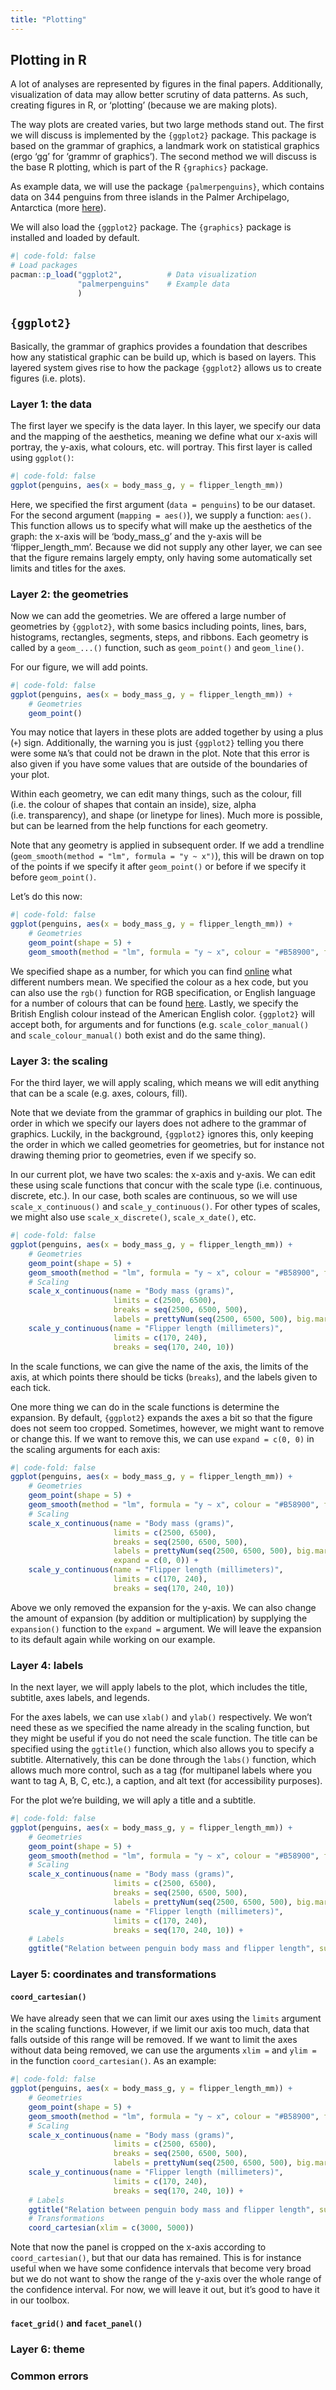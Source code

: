 ```yaml
---
title: "Plotting"
---
```


## Plotting in R
A lot of analyses are represented by figures in the final papers. Additionally, visualization of data may allow better scrutiny of data patterns. As such, creating figures in R, or 'plotting' (because we are making plots).

The way plots are created varies, but two large methods stand out. The first we will discuss is implemented by the `{ggplot2}` package. This package is based on the grammar of graphics, a landmark work on statistical graphics (ergo 'gg' for 'grammr of graphics'). The second method we will discuss is the base R plotting, which is part of the R `{graphics}` package.

As example data, we will use the package `{palmerpenguins}`, which contains data on 344 penguins from three islands in the Palmer Archipelago, Antarctica (more [here](https://allisonhorst.github.io/palmerpenguins/)).

We will also load the `{ggplot2}` package. The `{graphics}` package is installed and loaded by default.

```r
#| code-fold: false
# Load packages
pacman::p_load("ggplot2",          # Data visualization
               "palmerpenguins"    # Example data
               )
```

## `{ggplot2}`
Basically, the grammar of graphics provides a foundation that describes how any statistical graphic can be build up, which is based on layers. This layered system gives rise to how the package `{ggplot2}` allows us to create figures (i.e. plots).

### Layer 1: the data
The first layer we specify is the data layer. In this layer, we specify our data and the mapping of the aesthetics, meaning we define what our x-axis will portray, the y-axis, what colours, etc. will portray. This first layer is called using `ggplot()`:

```r
#| code-fold: false
ggplot(penguins, aes(x = body_mass_g, y = flipper_length_mm))

```

Here, we specified the first argument (`data = penguins`) to be our dataset. For the second argument (`mapping = aes()`), we supply a function: `aes()`. This function allows us to specify what will make up the aesthetics of the graph: the x-axis will be 'body_mass_g' and the y-axis will be 'flipper_length_mm'. Because we did not supply any other layer, we can see that the figure remains largely empty, only having some automatically set limits and titles for the axes.

### Layer 2: the geometries
Now we can add the geometries. We are offered a large number of geometries by `{ggplot2}`, with some basics including points, lines, bars, histograms, rectangles, segments, steps, and ribbons. Each geometry is called by a `geom_...()` function, such as `geom_point()` and `geom_line()`.

For our figure, we will add points.

```r
#| code-fold: false
ggplot(penguins, aes(x = body_mass_g, y = flipper_length_mm)) +
    # Geometries
    geom_point()

```

You may notice that layers in these plots are added together by using a plus (`+`) sign. Additionally, the warning you is just `{ggplot2}` telling you there were some `NA`'s that could not be drawn in the plot. Note that this error is also given if you have some values that are outside of the boundaries of your plot.

Within each geometry, we can edit many things, such as the colour, fill (i.e. the colour of shapes that contain an inside), size, alpha (i.e. transparency), and shape (or linetype for lines). Much more is possible, but can be learned from the help functions for each geometry.

Note that any geometry is applied in subsequent order. If we add a trendline (`geom_smooth(method = "lm", formula = "y ~ x")`), this will be drawn on top of the points if we specify it after `geom_point()` or before if we specify it before `geom_point()`.

Let's do this now:
```r
#| code-fold: false
ggplot(penguins, aes(x = body_mass_g, y = flipper_length_mm)) +
    # Geometries
    geom_point(shape = 5) +
    geom_smooth(method = "lm", formula = "y ~ x", colour = "#B58900", fill = "#B58900", alpha = 0.3) 

```

We specified shape as a number, for which you can find [online](http://www.sthda.com/english/wiki/ggplot2-point-shapes) what different numbers mean. We specified the colour as a hex code, but you can also use the `rgb()` function for RGB specification, or English language for a number of colours that can be found [here](https://r-charts.com/colors/). Lastly, we specify the British English colour instead of the American English color. `{ggplot2}` will accept both, for arguments and for functions (e.g. `scale_color_manual()` and `scale_colour_manual()` both exist and do the same thing).

### Layer 3: the scaling
For the third layer, we will apply scaling, which means we will edit anything that can be a scale (e.g. axes, colours, fill).

::: {.callout-note}
Note that we deviate from the grammar of graphics in building our plot. The order in which we specify our layers does not adhere to the grammar of graphics. Luckily, in the background, `{ggplot2}` ignores this, only keeping the order in which we called geometries for geometries, but for instance not drawing theming prior to geometries, even if we specify so.
:::

In our current plot, we have two scales: the x-axis and y-axis. We can edit these using scale functions that concur with the scale type (i.e. continuous, discrete, etc.). In our case, both scales are continuous, so we will use `scale_x_continuous()` and `scale_y_continuous()`. For other types of scales, we might also use `scale_x_discrete()`, `scale_x_date()`, etc.

```r
#| code-fold: false
ggplot(penguins, aes(x = body_mass_g, y = flipper_length_mm)) +
    # Geometries
    geom_point(shape = 5) +
    geom_smooth(method = "lm", formula = "y ~ x", colour = "#B58900", fill = "#B58900", alpha = 0.3) +
    # Scaling
    scale_x_continuous(name = "Body mass (grams)",
                       limits = c(2500, 6500),
                       breaks = seq(2500, 6500, 500),
                       labels = prettyNum(seq(2500, 6500, 500), big.mark = ",")) +
    scale_y_continuous(name = "Flipper length (millimeters)",
                       limits = c(170, 240),
                       breaks = seq(170, 240, 10))                     

```

In the scale functions, we can give the name of the axis, the limits of the axis, at which points there should be ticks (`breaks`), and the labels given to each tick.

One more thing we can do in the scale functions is determine the expansion. By default, `{ggplot2}` expands the axes a bit so that the figure does not seem too cropped. Sometimes, however, we might want to remove or change this. If we want to remove this, we can use `expand = c(0, 0)` in the scaling arguments for each axis:

```r
#| code-fold: false
ggplot(penguins, aes(x = body_mass_g, y = flipper_length_mm)) +
    # Geometries
    geom_point(shape = 5) +
    geom_smooth(method = "lm", formula = "y ~ x", colour = "#B58900", fill = "#B58900", alpha = 0.3) +
    # Scaling
    scale_x_continuous(name = "Body mass (grams)",
                       limits = c(2500, 6500),
                       breaks = seq(2500, 6500, 500),
                       labels = prettyNum(seq(2500, 6500, 500), big.mark = ","),
                       expand = c(0, 0)) +
    scale_y_continuous(name = "Flipper length (millimeters)",
                       limits = c(170, 240),
                       breaks = seq(170, 240, 10))                     

```

Above we only removed the expansion for the y-axis. We can also change the amount of expansion (by addition or multiplication) by supplying the `expansion()` function to the `expand = ` argument. We will leave the expansion to its default again while working on our example.

### Layer 4: labels
In the next layer, we will apply labels to the plot, which includes the title, subtitle, axes labels, and legends.

For the axes labels, we can use `xlab()` and `ylab()` respectively. We won't need these as we specified the name already in the scaling function, but they 
might be useful if you do not need the scale function. The title can be specified using the `ggtitle()` function, which also allows you to specify a subtitle. Alternatively,
this can be done through the `labs()` function, which allows much more control, such as a tag (for multipanel labels where you want to tag A, B, C, etc.), a caption, and 
alt text (for accessibility purposes).

For the plot we're building, we will aply a title and a subtitle.

```r
#| code-fold: false
ggplot(penguins, aes(x = body_mass_g, y = flipper_length_mm)) +
    # Geometries
    geom_point(shape = 5) +
    geom_smooth(method = "lm", formula = "y ~ x", colour = "#B58900", fill = "#B58900", alpha = 0.3) +
    # Scaling
    scale_x_continuous(name = "Body mass (grams)",
                       limits = c(2500, 6500),
                       breaks = seq(2500, 6500, 500),
                       labels = prettyNum(seq(2500, 6500, 500), big.mark = ",")) +
    scale_y_continuous(name = "Flipper length (millimeters)",
                       limits = c(170, 240),
                       breaks = seq(170, 240, 10)) +
    # Labels
    ggtitle("Relation between penguin body mass and flipper length", subtitle = "Data from the Palmer Archipelago penguins")                 

```

### Layer 5: coordinates and transformations
#### `coord_cartesian()`
We have already seen that we can limit our axes using the `limits` argument in the scaling functions. However, if we limit our axis too much, data that falls outside of this range will be removed. If we want to limit the axes without data being removed, we can use the arguments `xlim =` and `ylim =` in the function `coord_cartesian()`. As an example:

```r
#| code-fold: false
ggplot(penguins, aes(x = body_mass_g, y = flipper_length_mm)) +
    # Geometries
    geom_point(shape = 5) +
    geom_smooth(method = "lm", formula = "y ~ x", colour = "#B58900", fill = "#B58900", alpha = 0.3) +
    # Scaling
    scale_x_continuous(name = "Body mass (grams)",
                       limits = c(2500, 6500),
                       breaks = seq(2500, 6500, 500),
                       labels = prettyNum(seq(2500, 6500, 500), big.mark = ",")) +
    scale_y_continuous(name = "Flipper length (millimeters)",
                       limits = c(170, 240),
                       breaks = seq(170, 240, 10)) +
    # Labels
    ggtitle("Relation between penguin body mass and flipper length", subtitle = "Data from the Palmer Archipelago penguins") +
    # Transformations
    coord_cartesian(xlim = c(3000, 5000))             

```

Note that now the panel is cropped on the x-axis according to `coord_cartesian()`, but that our data has remained. This is for instance useful when we have some confidence intervals that become very broad but we do not want to show the range of the y-axis over the whole range of the confidence interval. For now, we will leave it out, but it's good to have it in our toolbox.

#### `facet_grid()` and `facet_panel()`


### Layer 6: theme

### Common errors